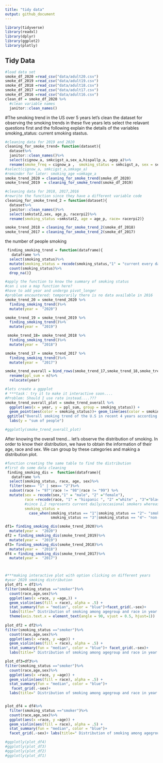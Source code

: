 ```yaml
---
title: "tidy data"
output: github_document
---
```


```r
library(tidyverse)
library(readxl)
library(dplyr)
library(ggplot2)
library(plotly)
```

## Tidy Data
```r
#load data set
smoke_df_2020 =read_csv("data/adult20.csv")
smoke_df_2019 =read_csv("data/adult19.csv")
smoke_df_2018 =read_csv("data/adult18.csv")
smoke_df_2017 =read_csv("data/adult17.csv")
smoke_df_2016 =read_csv("data/adult16.csv")
clean_df = smoke_df_2020 %>% 
  #clean variable names
  janitor::clean_names()
```

#The smoking trend in the US over 5 years 
let's clean the dataset for observing the smoking trends in these five years 
lets select the relavant questions first and the following explain the details of the variables
smoking_status: current smoking stastus.

```r
#cleaning data for 2019 and 2020 
cleaning_for_smoke_trend= function(dataset){
  dataset%>% 
  janitor::clean_names()%>% 
  select(cignow_a, smkcigst_a,sex_a,hispallp_a, agep_a)%>% 
  rename(smoke_freq = cignow_a ,  smoking_status = smkcigst_a, sex = sex_a,race =hispallp_a , age =  agep_a)}
#select(cignow_a, smkcigst_a,smkage_a)
#reminder for later: smoking_age =smkage_a 
smoke_trend_2020 = cleaning_for_smoke_trend(smoke_df_2020)
smoke_trend_2019  = cleaning_for_smoke_trend(smoke_df_2019)

#cleaning data for 2018, 2017,2016 
#rewrite the function since they have a different variable code
cleaning_for_smoke_trend_2 = function(dataset){
  dataset%>% 
  janitor::clean_names()%>% 
  select(smkstat2,sex, age_p, racerpi2)%>% 
  rename(smoking_status =smkstat2, age = age_p, race= racerpi2)}

smoke_trend_2018 = cleaning_for_smoke_trend_2(smoke_df_2018)
smoke_trend_2017 = cleaning_for_smoke_trend_2(smoke_df_2017)
```



the number of people smoking 
```r
 finding_smoking_trend = function(dataframe){
   dataframe %>% 
  select(smoking_status)%>%
  mutate(smoking_status = recode(smoking_status,"1" = "current every day smoker", "2" ="current some day smoker",  "3"= "former smoker","4" = "never smoker"))%>% 
  count(smoking_status)%>%
  drop_na()}

#apply the function to know the summary of smoking status 
#can i use a map function here?
#have to add year and undergo pivot_longer
#problem encountered: temporarily there is no data available in 2016
smoke_trend_20 = smoke_trend_2020 %>% 
  finding_smoking_trend()%>%
  mutate(year =  "2020")

smoke_trend_19 = smoke_trend_2019 %>% 
  finding_smoking_trend()%>%
  mutate(year =  "2019")

 smoke_trend_18= smoke_trend_2018 %>% 
  finding_smoking_trend()%>%
  mutate(year =  "2018")

smoke_trend_17 = smoke_trend_2017 %>% 
  finding_smoking_trend()%>%
  mutate(year =  "2017")

smoke_trend_overall = bind_rows(smoke_trend_17,smoke_trend_18,smoke_trend_19,smoke_trend_20)%>%
  rename(ppl_sum = n)%>%
  relocate(year)

#lets create a ggpplot
# ***task： try it to make it interactive soon....
#Problem: Should I use rate instead....???
smoke_trend_overall_plot = smoke_trend_overall %>% 
  ggplot(aes(x = year, y = ppl_sum, group = smoking_status)) + 
  geom_point(aes(color = smoking_status))+ geom_line(aes(color = smoking_status))+ 
 ggtitle("Overall smoking trend of the U.S in recent 4 years according to NHIS ")+
  labs(y = "sum of people")

#ggplotly(smoke_trend_overall_plot)
```
After knowing the overall trend... let's observe the distribution of smoking. 
In order to know their distribution, we have to obtain the information of their age, race and sex. 
We can group by these categories and making a distribution plot.
```r
#function creating the same table to find the distribution
#first do some data cleaning
 finding_smoking_dis =  function(dataframe){
   dataframe %>% 
  select(smoking_status, race, age, sex)%>%
  filter(sex== "1" | sex== "2")%>%
  subset(race != "97"|race != "98"|race != "99") %>% 
  mutate(sex = recode(sex,"1" = "male", "2" ="female"), 
         race =recode(race, "1" = "hispanic ", "2" ="white" , "3"="black/african american", "4"= "asian ", "5" = "aian", "6" = "aian and any other group", "7" ="other races"),
         #since 1,2 represents current daily/occasional smokers whereas 3,4 is former smoker and never smoke respectively; we define 1,2 as smoker whereas 3,4 as non-smoker
         smoking_status = 
           case_when(smoking_status == "1"|smoking_status == "2"~ "smoker",
                     smoking_status == "3"|smoking_status == "4"~ "non-smoker"))}

df1= finding_smoking_dis(smoke_trend_2020)%>%
  mutate(year =  "2020")
df2 = finding_smoking_dis(smoke_trend_2019)%>%
  mutate(year =  "2019")
df3= finding_smoking_dis(smoke_trend_2018)%>%
  mutate(year =  "2018")
df4 = finding_smoking_dis(smoke_trend_2017)%>%
  mutate(year =  "2017")



#***making interactive plot with option clicking on different years 
#year 2020 smoking distribution
plot_df1 = df1%>%
filter(smoking_status =="smoker")%>%
  count(race,age,sex)%>%
  ggplot(aes(x =race, y =age,)) + 
  geom_violin(aes(fill = race), alpha = .5) + 
  stat_summary(fun = "median", color = "blue")+facet_grid(.~sex)+ 
  labs(title=" Distribution of smoking among agegroup and race in year 2020")+ 
  theme(axis.text.x = element_text(angle = 90, vjust = 0.5, hjust=1))
 
plot_df2 = df2%>%
filter(smoking_status =="smoker")%>%
  count(race,age,sex)%>%
  ggplot(aes(x =race, y =age)) + 
  geom_violin(aes(fill = race), alpha = .5) + 
  stat_summary(fun = "median", color = "blue")+ facet_grid(.~sex)+ 
  labs(title=" Distribution of smoking among agegroup and race in year 2019") + theme(axis.text.x = element_text(angle = 90, vjust = 0.5, hjust=1))

plot_df3=df3%>%
filter(smoking_status =="smoker")%>%
  count(race,age,sex)%>%
  ggplot(aes(x =race, y =age)) + 
  geom_violin(aes(fill = race), alpha = .5) + 
  stat_summary(fun = "median", color = "blue")+
   facet_grid(.~sex)+ 
  labs(title=" Distribution of smoking among agegroup and race in year 2018") + theme(axis.text.x = element_text(angle = 90, vjust = 0.5, hjust=1))


plot_df4 = df4%>%
  filter(smoking_status =="smoker")%>%
  count(race,age,sex)%>%
  ggplot(aes(x =race, y =age)) + 
  geom_violin(aes(fill = race), alpha = .5) + 
  stat_summary(fun = "median", color = "blue")+
  facet_grid(.~sex)+ labs(title=" Distribution of smoking among agegroup and race in year 2017") + theme(axis.text.x = element_text(angle = 90, vjust = 0.5, hjust=1))

#ggplotly(plot_df4)
#ggplotly(plot_df3)
#ggplotly(plot_df2)
#ggplotly(plot_df1)
```


